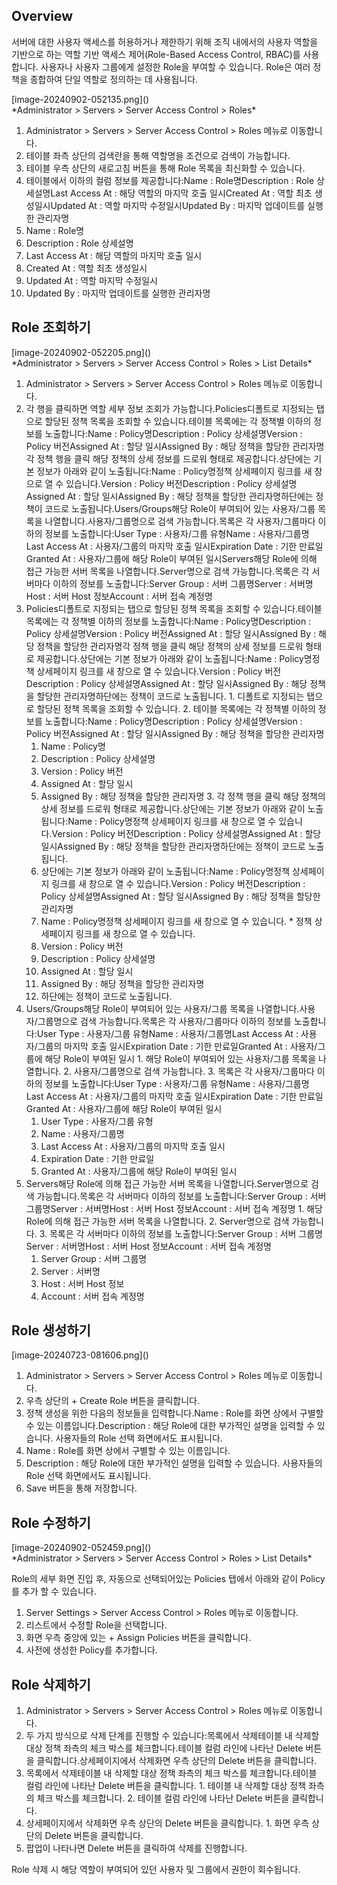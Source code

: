 
## Overview
서버에 대한 사용자 액세스를 허용하거나 제한하기 위해 조직 내에서의 사용자 역할을 기반으로 하는 역할 기반 액세스 제어(Role-Based Access Control, RBAC)를 사용합니다. 사용자나 사용자 그룹에게 설정한 Role을 부여할 수 있습니다. Role은 여러 정책을 종합하여 단일 역할로 정의하는 데 사용됩니다.

<p align="center">
<div>[image-20240902-052135.png]()</div>
*Administrator &gt; Servers &gt; Server Access Control &gt; Roles*
</p>

1. Administrator > Servers > Server Access Control > Roles 메뉴로 이동합니다.
2. 테이블 좌측 상단의 검색란을 통해 역할명을 조건으로 검색이 가능합니다.
3. 테이블 우측 상단의 새로고침 버튼을 통해 Role 목록을 최신화할 수 있습니다.
4. 테이블에서 이하의 컬럼 정보를 제공합니다:Name : Role명Description : Role 상세설명Last Access At : 해당 역할의 마지막 호출 일시Created At : 역할 최초 생성일시Updated At : 역할 마지막 수정일시Updated By : 마지막 업데이트를 실행한 관리자명
  1. Name : Role명
  2. Description : Role 상세설명
  3. Last Access At : 해당 역할의 마지막 호출 일시
  4. Created At : 역할 최초 생성일시
  5. Updated At : 역할 마지막 수정일시
  6. Updated By : 마지막 업데이트를 실행한 관리자명

## Role 조회하기
<p align="center">
<div>[image-20240902-052205.png]()</div>
*Administrator &gt; Servers &gt; Server Access Control &gt; Roles &gt; List Details*
</p>

1. Administrator > Servers > Server Access Control > Roles 메뉴로 이동합니다.
2. 각 행을 클릭하면 역할 세부 정보 조회가 가능합니다.Policies디폴트로 지정되는 탭으로 할당된 정책 목록을 조회할 수 있습니다.테이블 목록에는 각 정책별 이하의 정보를 노출합니다:Name : Policy명Description : Policy 상세설명Version : Policy 버전Assigned At : 할당 일시Assigned By : 해당 정책을 할당한 관리자명각 정책 행을 클릭 해당 정책의 상세 정보를 드로워 형태로 제공합니다.상단에는 기본 정보가 아래와 같이 노출됩니다:Name : Policy명정책 상세페이지 링크를 새 창으로 열 수 있습니다.Version : Policy 버전Description : Policy 상세설명Assigned At : 할당 일시Assigned By : 해당 정책을 할당한 관리자명하단에는 정책이 코드로 노출됩니다.Users/Groups해당 Role이 부여되어 있는 사용자/그룹 목록을 나열합니다.사용자/그룹명으로 검색 가능합니다.목록은 각 사용자/그룹마다 이하의 정보를 노출합니다:User Type : 사용자/그룹 유형Name : 사용자/그룹명Last Access At : 사용자/그룹의 마지막 호출 일시Expiration Date : 기한 만료일Granted At : 사용자/그룹에 해당 Role이 부여된 일시Servers해당 Role에 의해 접근 가능한 서버 목록을 나열합니다.Server명으로 검색 가능합니다.목록은 각 서버마다 이하의 정보를 노출합니다:Server Group : 서버 그룹명Server : 서버명Host : 서버 Host 정보Account : 서버 접속 계정명
  1. Policies디폴트로 지정되는 탭으로 할당된 정책 목록을 조회할 수 있습니다.테이블 목록에는 각 정책별 이하의 정보를 노출합니다:Name : Policy명Description : Policy 상세설명Version : Policy 버전Assigned At : 할당 일시Assigned By : 해당 정책을 할당한 관리자명각 정책 행을 클릭 해당 정책의 상세 정보를 드로워 형태로 제공합니다.상단에는 기본 정보가 아래와 같이 노출됩니다:Name : Policy명정책 상세페이지 링크를 새 창으로 열 수 있습니다.Version : Policy 버전Description : Policy 상세설명Assigned At : 할당 일시Assigned By : 해당 정책을 할당한 관리자명하단에는 정책이 코드로 노출됩니다.
    1. 디폴트로 지정되는 탭으로 할당된 정책 목록을 조회할 수 있습니다.
    2. 테이블 목록에는 각 정책별 이하의 정보를 노출합니다:Name : Policy명Description : Policy 상세설명Version : Policy 버전Assigned At : 할당 일시Assigned By : 해당 정책을 할당한 관리자명
      1. Name : Policy명
      2. Description : Policy 상세설명
      3. Version : Policy 버전
      4. Assigned At : 할당 일시
      5. Assigned By : 해당 정책을 할당한 관리자명
    3. 각 정책 행을 클릭 해당 정책의 상세 정보를 드로워 형태로 제공합니다.상단에는 기본 정보가 아래와 같이 노출됩니다:Name : Policy명정책 상세페이지 링크를 새 창으로 열 수 있습니다.Version : Policy 버전Description : Policy 상세설명Assigned At : 할당 일시Assigned By : 해당 정책을 할당한 관리자명하단에는 정책이 코드로 노출됩니다.
      1. 상단에는 기본 정보가 아래와 같이 노출됩니다:Name : Policy명정책 상세페이지 링크를 새 창으로 열 수 있습니다.Version : Policy 버전Description : Policy 상세설명Assigned At : 할당 일시Assigned By : 해당 정책을 할당한 관리자명
        1. Name : Policy명정책 상세페이지 링크를 새 창으로 열 수 있습니다.
          * 정책 상세페이지 링크를 새 창으로 열 수 있습니다.
        2. Version : Policy 버전
        3. Description : Policy 상세설명
        4. Assigned At : 할당 일시
        5. Assigned By : 해당 정책을 할당한 관리자명
      2. 하단에는 정책이 코드로 노출됩니다.
  2. Users/Groups해당 Role이 부여되어 있는 사용자/그룹 목록을 나열합니다.사용자/그룹명으로 검색 가능합니다.목록은 각 사용자/그룹마다 이하의 정보를 노출합니다:User Type : 사용자/그룹 유형Name : 사용자/그룹명Last Access At : 사용자/그룹의 마지막 호출 일시Expiration Date : 기한 만료일Granted At : 사용자/그룹에 해당 Role이 부여된 일시
    1. 해당 Role이 부여되어 있는 사용자/그룹 목록을 나열합니다.
    2. 사용자/그룹명으로 검색 가능합니다.
    3. 목록은 각 사용자/그룹마다 이하의 정보를 노출합니다:User Type : 사용자/그룹 유형Name : 사용자/그룹명Last Access At : 사용자/그룹의 마지막 호출 일시Expiration Date : 기한 만료일Granted At : 사용자/그룹에 해당 Role이 부여된 일시
      1. User Type : 사용자/그룹 유형
      2. Name : 사용자/그룹명
      3. Last Access At : 사용자/그룹의 마지막 호출 일시
      4. Expiration Date : 기한 만료일
      5. Granted At : 사용자/그룹에 해당 Role이 부여된 일시
  3. Servers해당 Role에 의해 접근 가능한 서버 목록을 나열합니다.Server명으로 검색 가능합니다.목록은 각 서버마다 이하의 정보를 노출합니다:Server Group : 서버 그룹명Server : 서버명Host : 서버 Host 정보Account : 서버 접속 계정명
    1. 해당 Role에 의해 접근 가능한 서버 목록을 나열합니다.
    2. Server명으로 검색 가능합니다.
    3. 목록은 각 서버마다 이하의 정보를 노출합니다:Server Group : 서버 그룹명Server : 서버명Host : 서버 Host 정보Account : 서버 접속 계정명
      1. Server Group : 서버 그룹명
      2. Server : 서버명
      3. Host : 서버 Host 정보
      4. Account : 서버 접속 계정명

## Role 생성하기
<p align="center">
<div>[image-20240723-081606.png]()</div>
</p>

1. Administrator > Servers > Server Access Control > Roles 메뉴로 이동합니다.
2. 우측 상단의 + Create Role 버튼을 클릭합니다.
3. 정책 생성을 위한 다음의 정보들을 입력합니다.Name : Role를 화면 상에서 구별할 수 있는 이름입니다.Description : 해당 Role에 대한 부가적인 설명을 입력할 수 있습니다. 사용자들의 Role 선택 화면에서도 표시됩니다.
  1. Name : Role를 화면 상에서 구별할 수 있는 이름입니다.
  2. Description : 해당 Role에 대한 부가적인 설명을 입력할 수 있습니다. 사용자들의 Role 선택 화면에서도 표시됩니다.
4. Save 버튼을 통해 저장합니다.

## Role 수정하기
<p align="center">
<div>[image-20240902-052459.png]()</div>
*Administrator &gt; Servers &gt; Server Access Control &gt; Roles &gt; List Details*
</p>

Role의 세부 화면 진입 후, 자동으로 선택되어있는 Policies 탭에서 아래와 같이 Policy를 추가 할 수 있습니다.

1. Server Settings > Server Access Control > Roles 메뉴로 이동합니다.
2. 리스트에서 수정할 Role을 선택합니다.
3. 화면 우측 중앙에 있는 + Assign Policies 버튼을 클릭합니다.
4. 사전에 생성한 Policy를 추가합니다.

## Role 삭제하기
1. Administrator > Servers > Server Access Control > Roles 메뉴로 이동합니다.
2. 두 가지 방식으로 삭제 단계를 진행할 수 있습니다:목록에서 삭제테이블 내 삭제할 대상 정책 좌측의 체크 박스를 체크합니다.테이블 컬럼 라인에 나타난 Delete 버튼을 클릭합니다.상세페이지에서 삭제화면 우측 상단의 Delete 버튼을 클릭합니다.
  1. 목록에서 삭제테이블 내 삭제할 대상 정책 좌측의 체크 박스를 체크합니다.테이블 컬럼 라인에 나타난 Delete 버튼을 클릭합니다.
    1. 테이블 내 삭제할 대상 정책 좌측의 체크 박스를 체크합니다.
    2. 테이블 컬럼 라인에 나타난 Delete 버튼을 클릭합니다.
  2. 상세페이지에서 삭제화면 우측 상단의 Delete 버튼을 클릭합니다.
    1. 화면 우측 상단의 Delete 버튼을 클릭합니다.
3. 팝업이 나타나면 Delete 버튼을 클릭하여 삭제를 진행합니다.

<Callout type="important">
Role 삭제 시 해당 역할이 부여되어 있던 사용자 및 그룹에서 권한이 회수됩니다. 
</Callout>
